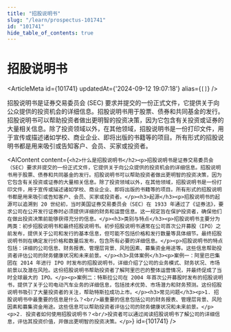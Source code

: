 ```yaml
---
title: "招股说明书"
slug: "/learn/prospectus-101741"
id: "101741"
hide_table_of_contents: true
---
```



# 招股说明书

<ArticleMeta id={101741} updatedAt={'2024-09-12 19:07:18'} alias={`[]`} />
<div className='border-solid border-b border-t-0 my-4 border-[var(--ifm-color-gray-300)]' />

招股说明书是证券交易委员会 (SEC) 要求并提交的一份正式文件，它提供关于向公众提供的投资机会的详细信息。招股说明书用于股票、债券和共同基金的发行。招股说明书可以帮助投资者做出更明智的投资决策，因为它包含有关投资或证券的大量相关信息。除了投资领域以外，在其他领域，招股说明书是一份打印文件，用于宣传或描述诸如学校、商业企业、即将出版的书籍等的项目。所有形式的招股说明书都是用来吸引或告知客户、会员、买家或投资者。

<AIContent content={`<h2>什么是招股说明书</h2><p>招股说明书是证券交易委员会（SEC）要求并提交的一份正式文件，它提供关于向公众提供的投资机会的详细信息。招股说明书用于股票、债券和共同基金的发行。招股说明书可以帮助投资者做出更明智的投资决策，因为它包含有关投资或证券的大量相关信息。除了投资领域以外，在其他领域，招股说明书是一份打印文件，用于宣传或描述诸如学校、商业企业、即将出版的书籍等的项目。所有形式的招股说明书都是用来吸引或告知客户、会员、买家或投资者。</p><h3>起源</h3><p>招股说明书的起源可以追溯到 20 世纪初，当时美国证券交易委员会（SEC）在 1933 年通过了《证券法》，要求公司在公开发行证券时必须提供详细的财务和运营信息。这一规定旨在保护投资者，确保他们在做出投资决策前能够获得充分的信息。</p><h3>类别与特点</h3><p>招股说明书主要分为两类：初步招股说明书和最终招股说明书。初步招股说明书通常在公司首次公开募股（IPO）之前发布，提供关于公司和发行的基本信息，但可能不包括价格和发行数量等具体细节。最终招股说明书则在确定发行价格和数量后发布，包含所有必要的详细信息。</p><p>招股说明书的特点包括：详细的公司信息、财务报表、管理层背景、风险因素、募集资金用途等。这些信息帮助投资者评估公司的财务健康状况和未来前景。</p><h3>具体案例</h3><p>案例一：阿里巴巴集团在 2014 年进行 IPO 时发布的招股说明书，详细介绍了公司的业务模式、财务状况、市场前景以及潜在风险。这份招股说明书帮助投资者了解阿里巴巴的整体运营情况，并最终促成了当时全球最大的 IPO。</p><p>案例二：特斯拉公司在 2004 年首次公开募股时发布的招股说明书，提供了关于公司电动汽车业务的详细信息，包括技术优势、市场潜力和财务预测。这份招股说明书吸引了大量投资者的关注，帮助特斯拉成功上市。</p><h3>常见问题</h3><p>1. 招股说明书中最重要的信息是什么？<br/>最重要的信息包括公司的财务报表、管理层背景、风险因素和募集资金用途。这些信息可以帮助投资者评估公司的财务健康状况和未来前景。</p><p>2. 投资者如何使用招股说明书？<br/>投资者可以通过阅读招股说明书了解公司的详细信息，评估其投资价值，并做出更明智的投资决策。</p>`} id={101741} />
